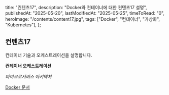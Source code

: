   title: "컨텐츠17",
  description: "Docker와 컨테이너에 대한 컨텐츠17 설명",
  publishedAt: "2025-05-20",
  lastModifiedAt: "2025-05-25",
  timeToRead: "0",
  heroImage: "/contents/content17.jpg",
  tags: ["Docker", "컨테이너", "가상화", "Kubernetes"],
};

## 컨텐츠17

컨테이너 기술과 오케스트레이션을 설명합니다.

**컨테이너 오케스트레이션**

_마이크로서비스 아키텍처_

[Docker 문서](https://docker.com)
